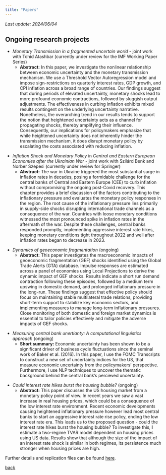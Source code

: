 ---
title: "Papers"
---
*Last update: 2024/06/04*

## Ongoing research projects

- *Monetary Transmission in a fragmented uncertain world* - joint work with Tohid Atashbar (currently under review for the IMF Working Paper Series)
  - **Abstract:** In this paper, we investigate the nonlinear relationship between economic uncertainty and the monetary transmission mechanism. We use a Threshold Vector Autoregression model and impose sign-restrictions on quarterly interest rates, GDP growth, and CPI inflation across a broad range of countries. Our findings suggest that during periods of elevated uncertainty, monetary shocks lead to more profound economic contractions, followed by sluggish output adjustments. The effectiveness in curbing inflation exhibits mixed results contingent on the underlying uncertainty narrative. Nonetheless, the overarching trend in our results tends to support the notion that heightened uncertainty acts as a channel for propagating shocks, thereby amplifying their influence. Consequently, our implications for policymakers emphasize that while heightened uncertainty does not inherently hinder the transmission mechanism, it does disrupt monetary policy by escalating the costs associated with reducing inflation.

\vspace{4em}

- *Inflation Shock and Monetary Policy* in *Central and Eastern European Economies after the Ukrainian War* - joint work with Szilárd Benk and Norber Szepesi (currently under review for Springer)
  - **Abstract:** The war in Ukraine triggered the most substantial surge in inflation rates in decades, posing a formidable challenge for the central banks of Central and Eastern Europe (CEE) to curb inflation without compromising the ongoing post-Covid recovery. This chapter provides a brief discussion of the factors contributing to the inflationary pressure and evaluates the monetary policy responses in the region. The root cause of the inflationary pressure lies primarily in supply-side shocks disrupting international trade channels as a consequence of the war. Countries with loose monetary conditions witnessed the most pronounced spike in inflation rates in the aftermath of the war. Despite these challenges, central banks responded promptly, implementing aggressive interest rate hikes, keeping monetary conditions tight throughout 2022 and well after inflation rates began to decrease in 2023.

\vspace{4em}

- *Dynamics of geoeconomic fragmentation* (ongoing)
  - **Abstract:** This paper investigates the macroeconomic impacts of geoeconomic fragmentation (GEF) shocks identified using the Global Trade Alerts (GTA) database. Impulse responses are estimated across a panel of economies using Local Projections to derive the dynamic impact of GEF shocks. Results indicate a short run demand contraction following these episodes, followed by a medium term upswing in domestic demand, and prolonged inflationary pressure in the long-run. These findings suggest that effective policy should focus on maintaining stable multilateral trade relations, providing short-term support to stabilize key economic sectors, and implementing measures to manage long-term inflationary pressures. Close monitoring of both domestic and foreign market dynamics is essential to tailor policies effectively and mitigate the adverse impacts of GEF shocks.

\vspace{4em}
  
- *Measuring central bank unertianty: A computational linguistics approach* (ongoing)
  - **Short summary:** Economic uncertainty has been shown to be a significant driver of business cycle fluctuations since the seminal work of Baker et al. (2016). In this paper, I use the FOMC Transcripts to construct a new set of uncertainty indices for the US, that measure economic uncertainty from the policymakers' perspective. Furthermore, I use NLP techniques to uncover the thematic background behind the central bank's percieved uncertainty.

\vspace{4em}

- *Could interest rate hikes burst the housing bubble?* (ongoing)
  - **Abstract:** This paper discusses the US housing market from a monetary policy point of view. In recent years we saw a vast increase in real housing prices, which could be a consequence of the low interest rate environment. Recent economic developments causing heightened inflationary pressure however lead most central banks to start an aggressive interest rate rise policy, ending the low interest rate era. This leads us to the proposed question - could the interest rate hikes burst the housing bubble? To investigate this, I estimate a two-regime TVAR model dependent on housing prices using US data. Results show that although the size of the impact of an interest rate shock is similar in both regimes, its persistence much stronger when housing prices are high.

\vspace{8em}

Further details and replication files can be found [here](https://github.com/peterhorvath97?tab=repositories).

[back](./)